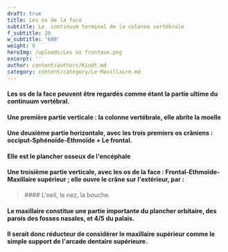 ```yaml
---
draft: true
title: Les os de la face
subtitle: Le  continuum terminal de la colonne vertébrale
f_subtitle: 20
w_subtitle: '600'
weight: 8
heroImg: /uploads/Les os frontaux.png
excerpt: ''
author: content/authors/Kindt.md
category: content/category/Le-Maxillaire.md
---
```


#### Les os de la face peuvent être regardés comme étant la partie ultime du continuum vertébral.

<Space height={4} />

#### Une première partie **verticale** : la colonne vertébrale, elle abrite la moelle

<Space height={5} />

#### Une deuxième partie **horizontale,** avec les trois premiers os crâniens : occiput-Sphénoïde-Ethmoïde + Le frontal.

#### Elle est le plancher osseux de l'encéphale

<Space height={15} />

#### Une troisième partie **verticale**, avec les os de la face : Frontal-Ethmoïde-Maxillaire supérieur ; elle ouvre le crâne sur l'extérieur, par  :

<BlockQuote position="center">
  #### L'oeil, le nez, la bouche
</BlockQuote>

<Space height={30} />

#### Le maxillaire constitue une partie importante du plancher orbitaire, des parois des fosses nasales, et 4/5 du palais.

#### Il serait donc réducteur de considérer le maxillaire supérieur comme le  simple support de l'arcade dentaire supérieure.
